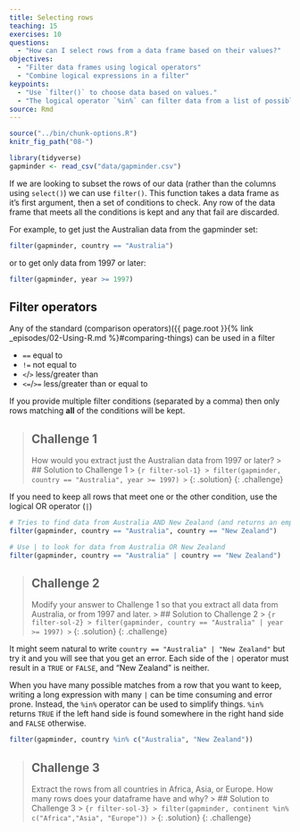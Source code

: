 ```yaml
---
title: Selecting rows
teaching: 15
exercises: 10
questions:
  - "How can I select rows from a data frame based on their values?"
objectives:
  - "Filter data frames using logical operators"
  - "Combine logical expressions in a filter"
keypoints:
  - "Use `filter()` to choose data based on values."
  - "The logical operator `%in%` can filter data from a list of possible values"
source: Rmd
---
```


```r
source("../bin/chunk-options.R")
knitr_fig_path("08-")

library(tidyverse)
gapminder <- read_csv("data/gapminder.csv")
```

If we are looking to subset the rows of our data (rather than the columns using `select()`) we can 
use `filter()`. This function takes a data frame as it's first argument, then a set of conditions to
check. Any row of the data frame that meets all the conditions is kept and any that fail are discarded.

For example, to get just the Australian data from the gapminder set:

```r
filter(gapminder, country == "Australia")
```

or to get only data from 1997 or later:

```r
filter(gapminder, year >= 1997)
```

## Filter operators
Any of the standard (comparison operators)({{ page.root }}{% link _episodes/02-Using-R.md %}#comparing-things)
can be used in a filter

  * `==` equal to
  * `!=` not equal to
  * `<`/`>` less/greater than
  * `<=`/`>=` less/greater than or equal to

If you provide multiple filter conditions (separated by a comma) then only rows matching **all** of
the conditions will be kept.

> ## Challenge 1
> How would you extract just the Australian data from 1997 or later?
> > ## Solution to Challenge 1
> > ``` {r filter-sol-1}
> > filter(gapminder, country == "Australia", year >= 1997)
> > ```
> {: .solution}
{: .challenge}

If you need to keep all rows that meet one or the other condition, use the logical OR operator (`|`)

```r
# Tries to find data from Australia AND New Zealand (and returns an empty table)
filter(gapminder, country == "Australia", country == "New Zealand")

# Use | to look for data from Australia OR New Zealand
filter(gapminder, country == "Australia" | country == "New Zealand")
```

> ## Challenge 2
> Modify your answer to Challenge 1 so that you extract all data from Australia, or from 1997 and 
> later.
> > ## Solution to Challenge 2
> > ``` {r filter-sol-2}
> > filter(gapminder, country == "Australia" | year >= 1997)
> > ```
> {: .solution}
{: .challenge}

It might seem natural to write `country == "Australia" | "New Zealand"` but try it and you will see
that you get an error. Each side of the `|` operator must result in a `TRUE` or `FALSE`, and "New
Zealand" is neither.

When you have many possible matches from a row that you want to keep, writing a long expression with 
many `|` can be time consuming and error prone. Instead, the `%in%` operator can be used to simplify
things. `%in%` returns `TRUE` if the left hand side is found somewhere in the right hand side and
`FALSE` otherwise.

```r
filter(gapminder, country %in% c("Australia", "New Zealand"))
```

> ## Challenge 3
> Extract the rows from all countries in Africa, Asia, or Europe. How many rows does your dataframe 
> have and why?
> > ## Solution to Challenge 3
> > ``` {r filter-sol-3}
> > filter(gapminder, continent %in% c("Africa","Asia", "Europe"))
> > ```
> {: .solution}
{: .challenge}


